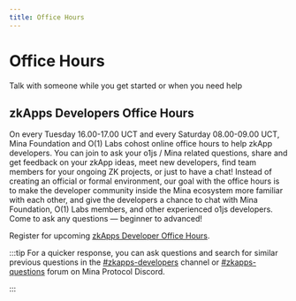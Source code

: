 ```yaml
---
title: Office Hours
---
```


# Office Hours


<Subhead>Talk with someone while you get started or when you need help</Subhead>

## zkApps Developers Office Hours

On every Tuesday 16.00-17.00 UCT and every Saturday 08.00-09.00 UCT, Mina Foundation and O(1) Labs cohost online office hours to help zkApp developers. You can join to ask your o1js / Mina related questions, share and get feedback on your zkApp ideas, meet new developers, find team members for your ongoing ZK projects, or just to have a chat! Instead of creating an official or formal environment, our goal with the office hours is to make the developer community inside the Mina ecosystem more familiar with each other, and give the developers a chance to chat with Mina Foundation, O(1) Labs members, and other experienced o1js developers. Come to ask any questions — beginner to advanced!

Register for upcoming [zkApps Developer Office Hours](https://lu.ma/mina).

:::tip
For a quicker response, you can ask questions and search for similar previous questions in the [#zkapps-developers](https://discord.com/channels/484437221055922177/915745847692636181) channel or [#zkapps-questions](https://discord.com/channels/484437221055922177/1047214314349658172) forum on Mina Protocol Discord.

:::
